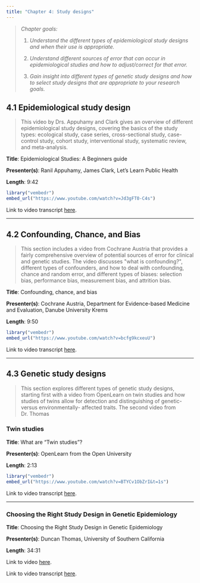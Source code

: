```yaml
---
title: "Chapter 4: Study designs"
---
```


> *Chapter goals:*
>
> 1.  *Understand the different types of epidemiological study designs and when their use is appropriate.*
>
> 2.  *Understand different sources of error that can occur in epidemiological studies and how to adjust/correct for that error.*
>
> 3.  *Gain insight into different types of genetic study designs and how to select study designs that are appropriate to your research goals.*

## 4.1 Epidemiological study design {#sec-section1}

> This video by Drs. Appuhamy and Clark gives an overview of different epidemiological study designs, covering the basics of the study types: ecological study, case series, cross-sectional study, case-control study, cohort study, interventional study, systematic review, and meta-analysis.

**Title**: Epidemiological Studies: A Beginners guide

**Presenter(s)**: Ranil Appuhamy, James Clark, Let's Learn Public Health

**Length**: 9:42

```r
library("vembedr")
embed_url("https://www.youtube.com/watch?v=Jd3gFT0-C4s")
```

Link to video transcript [here](chapter4.1_transcript.qmd).

------------------------------------------------------------------------

## 4.2 Confounding, Chance, and Bias {#sec-section2}

> This section includes a video from Cochrane Austria that provides a fairly comprehensive overview of potential sources of error for clinical and genetic studies. The video discusses \"what is confounding?\", different types of confounders, and how to deal with confounding, chance and random error, and different types of biases: selection bias, performance bias, measurement bias, and attrition bias. 

**Title**: Confounding, chance, and bias

**Presenter(s)**: Cochrane Austria, Department for Evidence-based Medicine and Evaluation, Danube University Krems

**Length**: 9:50

```r
library("vembedr")
embed_url("https://www.youtube.com/watch?v=bcfg9kcxeuU")
```

Link to video transcript [here](chapter4.2_transcript.qmd).

------------------------------------------------------------------------

## 4.3 Genetic study designs {#sec-section3}

> This section explores different types of genetic study designs, starting first with a video from OpenLearn on twin studies and how studies of twins allow for detection and distinguishing of genetic- versus environmentally- affected traits. The second video from Dr. Thomas

### Twin studies

**Title**: What are "Twin studies"?

**Presenter(s)**: OpenLearn from the Open University

**Length**: 2:13

```r
library("vembedr")
embed_url("https://www.youtube.com/watch?v=BTYCv1ObZrI&t=1s")
```

Link to video transcript [here](chapter4.3_transcript.qmd#sec-video1).

------------------------------------------------------------------------

### Choosing the Right Study Design in Genetic Epidemiology

**Title**: Choosing the Right Study Design in Genetic Epidemiology

**Presenter(s)**: Duncan Thomas, University of Southern California

**Length**: 34:31

Link to video [here](https://hstalks.com/t/25/choosing-the-right-study-design-in-genetic-epidemi/).

Link to video transcript [here](chapter4.3_transcript.qmd#sec-video2).
